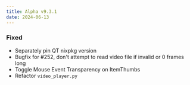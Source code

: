 ```yaml
---
title: Alpha v9.3.1
date: 2024-06-13
---
```


### Fixed
- Separately pin QT nixpkg version
- Bugfix for #252, don't attempt to read video file if invalid or 0 frames long
- Toggle Mouse Event Transparency on ItemThumbs
- Refactor `video_player.py`